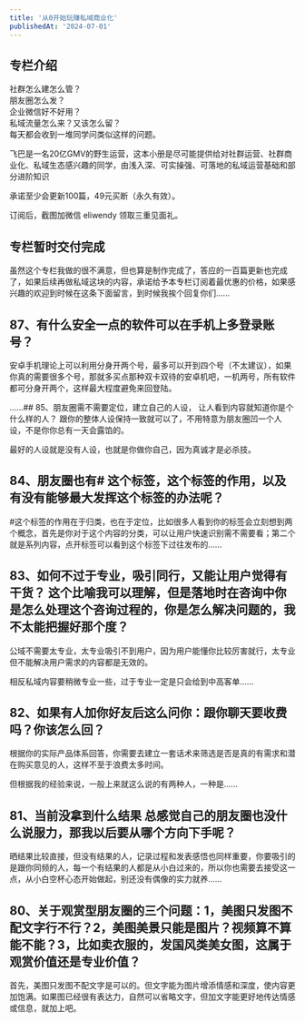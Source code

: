 ```yaml
---
title: '从0开始玩赚私域商业化'
publishedAt: '2024-07-01'
---
```


## 专栏介绍

社群怎么建怎么管？  
朋友圈怎么发？  
企业微信好不好用？  
私域流量怎么来？又该怎么留？  
每天都会收到一堆同学问类似这样的问题。  
  
飞巴是一名20亿GMV的野生运营，这本小册是尽可能提供给对社群运营、社群商业化、私域生态感兴趣的同学，由浅入深、可实操强、可落地的私域运营基础和部分进阶知识  
  
承诺至少会更新100篇，49元买断（永久有效）。  
  
订阅后，截图加微信 eliwendy 领取三重见面礼。

## 专栏暂时交付完成
虽然这个专栏我做的很不满意，但也算是制作完成了，答应的一百篇更新也完成了，如果后续再做私域这块的内容，承诺给予本专栏订阅着最优惠的价格，如果感兴趣的欢迎到时候在这条下面留言，到时候我挨个回复你们......

## 87、有什么安全一点的软件可以在手机上多登录账号？
安卓手机理论上可以利用分身开两个号，最多可以开到四个号（不太建议），如果你真的需要很多个号，那就多买点那种双卡双待的安卓机吧，一机两号，所有软件都可分身开两个，这样最大程度避免来回登陆。

......## 85、朋友圈需不需要定位，建立自己的人设， 让人看到内容就知道你是个什么样的人？
跟你的整体人设保持一致就可以了，不用特意为朋友圈凹一个人设，不是你你总有一天会露馅的。

最好的人设就是没有人设，也就是你做你自己，因为真诚才是必杀技。

## 84、朋友圈也有# 这个标签，这个标签的作用，以及有没有能够最大发挥这个标签的办法呢？
#这个标签的作用在于归类，也在于定位，比如很多人看到你的标签会立刻想到两个概念，首先是你对于这个内容的分类，可以让用户快速识别需不需要看；第二个就是系列内容，点开标签可以看到这个标签下过往发布的......

## 83、如何不过于专业，吸引同行，又能让用户觉得有干货？ 这个比喻我可以理解，但是落地时在咨询中你是怎么处理这个咨询过程的，你是怎么解决问题的，我不太能把握好那个度？
公域不需要太专业，太专业吸引不到用户，因为用户能懂你比较厉害就行，太专业但不能解决用户需求的内容都是无效的。

相反私域内容要稍微专业一些，过于专业一定是只会给到中高客单......

## 82、如果有人加你好友后这么问你：跟你聊天要收费吗？你该怎么回？
根据你的实际产品体系回答，你需要去建立一套话术来筛选是否是真的有需求和潜在购买意见的人，这样不至于浪费太多时间。

但根据我的经验来说，一般上来就这么说的有两种人，一种是......

## 81、当前没拿到什么结果 总感觉自己的朋友圈也没什么说服力，那我以后要从哪个方向下手呢？
晒结果比较直接，但没有结果的人，记录过程和发表感悟也同样重要，你要吸引的是跟你同频的人，每一个有结果的人都是从小白过来的，所以你也需要去接受这一点，从小白空杯心态开始做起，别还没有偶像的实力就养......

## 80、关于观赏型朋友圈的三个问题：1，美图只发图不配文字行不行？2，美图美景只能是图片？视频算不算能不能？3，比如卖衣服的，发国风类美女图，这属于观赏价值还是专业价值？
首先，美图只发图不配文字是可以的。但文字能为图片增添情感和深度，使内容更加饱满。如果图已经很有表达力，自然可以省略文字，但加文字能更好地传达情感或信息，就加上吧。

 

